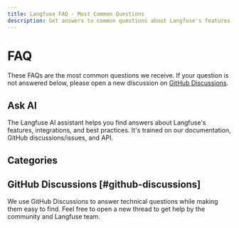 ```yaml
---
title: Langfuse FAQ - Most Common Questions
description: Get answers to common questions about Langfuse's features, integrations, and best practices.
---
```


# FAQ

These FAQs are the most common questions we receive. If your question is not answered below, please open a new discussion on [GitHub Discussions](#github-discussions).

## Ask AI

The Langfuse AI assistant helps you find answers about Langfuse's features, integrations, and best practices. It's trained on our documentation, GitHub discussions/issues, and API.


<div className="h-10" />
<InkeepEmbeddedChat />

## Categories


<FaqIndex />

## GitHub Discussions [#github-discussions]

We use GitHub Discussions to answer technical questions while making them easy to find. Feel free to open a new thread to get help by the community and Langfuse team.


<GhDiscussionsPreview filterCategory="Support" itemsPerPage={10} />
